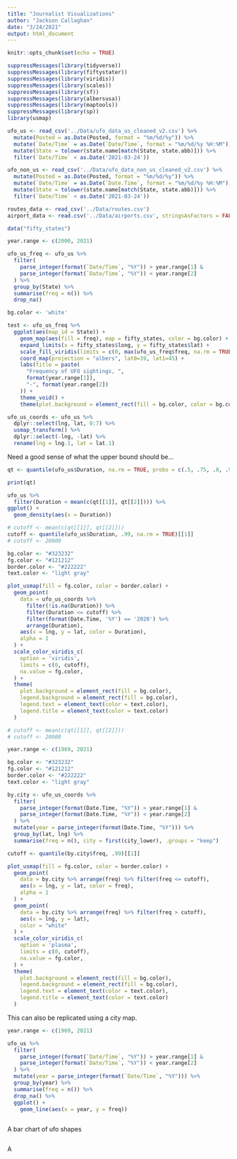```yaml
---
title: "Journalist Visualizations"
author: "Jackson Callaghan"
date: "3/24/2021"
output: html_document
---
```


```r
knitr::opts_chunk$set(echo = TRUE)
```

```r
suppressMessages(library(tidyverse))
suppressMessages(library(fiftystater))
suppressMessages(library(viridis))
suppressMessages(library(scales))
suppressMessages(library(sf))
suppressMessages(library(albersusa))
suppressMessages(library(maptools))
suppressMessages(library(sp))
library(usmap)
```


```r
ufo_us <- read_csv('../Data/ufo_data_us_cleaned_v2.csv') %>% 
  mutate(Posted = as.Date(Posted, format = "%m/%d/%y")) %>% 
  mutate(`Date/Time` = as.Date(`Date/Time`, format = "%m/%d/%y %H:%M")) %>% 
  mutate(State = tolower(state.name[match(State, state.abb)])) %>% 
  filter(`Date/Time` < as.Date('2021-03-24'))

ufo_non_us <- read_csv('../Data/ufo_data_non_us_cleaned_v2.csv') %>% 
  mutate(Posted = as.Date(Posted, format = "%m/%d/%y")) %>% 
  mutate(`Date/Time` = as.Date(`Date.Time`, format = "%m/%d/%y %H:%M")) %>% 
  mutate(State = tolower(state.name[match(State, state.abb)])) %>% 
  filter(`Date/Time` < as.Date('2021-03-24'))

routes_data <- read_csv('../Data/routes.csv')
airport_data <- read.csv('../Data/airports.csv', stringsAsFactors = FALSE)
```

```r
data("fifty_states")

year.range <- c(2000, 2021)

ufo_us_freq <- ufo_us %>% 
  filter(
    parse_integer(format(`Date/Time`, "%Y")) > year.range[1] &
    parse_integer(format(`Date/Time`, "%Y")) < year.range[2]
  ) %>% 
  group_by(State) %>% 
  summarise(freq = n()) %>% 
  drop_na()

bg.color <- 'white'

test <- ufo_us_freq %>% 
  ggplot(aes(map_id = State)) +
    geom_map(aes(fill = freq), map = fifty_states, color = bg.color) +
    expand_limits(x = fifty_states$long, y = fifty_states$lat) +
    scale_fill_viridis(limits = c(0, max(ufo_us_freq$freq, na.rm = TRUE))) +
    coord_map(projection = "albers", lat0=39, lat1=45) +
    labs(title = paste(
      "Frequency of UFO sightings, ",
      format(year.range[1]),
      "-", format(year.range[2])
    )) +
    theme_void() +
    theme(plot.background = element_rect(fill = bg.color, color = bg.color))
```

```r
ufo_us_coords <- ufo_us %>% 
  dplyr::select(lng, lat, 0:7) %>% 
  usmap_transform() %>% 
  dplyr::select(-lng, -lat) %>% 
  rename(lng = lng.1, lat = lat.1)
```

Need a good sense of what the upper bound should be...

```r
qt <- quantile(ufo_us$Duration, na.rm = TRUE, probs = c(.5, .75, .8, .9, 1))

print(qt)

ufo_us %>% 
  filter(Duration < mean(c(qt[[1]], qt[[2]]))) %>% 
ggplot() +
  geom_density(aes(x = Duration))
```


```r
# cutoff <- mean(c(qt[[1]], qt[[2]]))
cutoff <- quantile(ufo_us$Duration, .99, na.rm = TRUE)[[1]]
# cutoff <- 20000

bg.color <- "#323232"
fg.color <- "#121212"
border.color <- "#222222"
text.color <- "light gray"

plot_usmap(fill = fg.color, color = border.color) +
  geom_point(
    data = ufo_us_coords %>% 
      filter(!is.na(Duration)) %>% 
      filter(Duration <= cutoff) %>% 
      filter(format(Date.Time, '%Y') == '2020') %>% 
      arrange(Duration), 
    aes(x = lng, y = lat, color = Duration), 
    alpha = 1
  ) +
  scale_color_viridis_c(
    option = 'viridis', 
    limits = c(0, cutoff),
    na.value = fg.color,
  ) +
  theme(
    plot.background = element_rect(fill = bg.color),
    legend.background = element_rect(fill = bg.color),
    legend.text = element_text(color = text.color),
    legend.title = element_text(color = text.color)
  )
```

```r
# cutoff <- mean(c(qt[[1]], qt[[2]]))
# cutoff <- 20000

year.range <- c(1969, 2021)

bg.color <- "#323232"
fg.color <- "#121212"
border.color <- "#222222"
text.color <- "light gray"

by.city <- ufo_us_coords %>% 
  filter(
    parse_integer(format(Date.Time, "%Y")) > year.range[1] &
    parse_integer(format(Date.Time, "%Y")) < year.range[2]
  ) %>% 
  mutate(year = parse_integer(format(Date.Time, "%Y"))) %>% 
  group_by(lat, lng) %>% 
  summarise(freq = n(), city = first(city_lower), .groups = "keep")

cutoff <- quantile(by.city$freq, .99)[[1]]

plot_usmap(fill = fg.color, color = border.color) +
  geom_point(
    data = by.city %>% arrange(freq) %>% filter(freq <= cutoff),
    aes(x = lng, y = lat, color = freq), 
    alpha = 1
  ) +
  geom_point(
    data = by.city %>% arrange(freq) %>% filter(freq > cutoff),
    aes(x = lng, y = lat),
    color = "white"
  ) +
  scale_color_viridis_c(
    option = 'plasma', 
    limits = c(0, cutoff),
    na.value = fg.color,
  ) +
  theme(
    plot.background = element_rect(fill = bg.color),
    legend.background = element_rect(fill = bg.color),
    legend.text = element_text(color = text.color),
    legend.title = element_text(color = text.color)
  )
```

This can also be replicated using a city map.


```r

year.range <- c(1969, 2021)

ufo_us %>% 
  filter(
    parse_integer(format(`Date/Time`, "%Y")) > year.range[1] &
    parse_integer(format(`Date/Time`, "%Y")) < year.range[2]
  ) %>% 
  mutate(year = parse_integer(format(`Date/Time`, "%Y"))) %>% 
  group_by(year) %>% 
  summarise(freq = n()) %>% 
  drop_na() %>% 
  ggplot() +
    geom_line(aes(x = year, y = freq))
  
```

A bar chart of ufo shapes

```r

```

A 

```r

```

